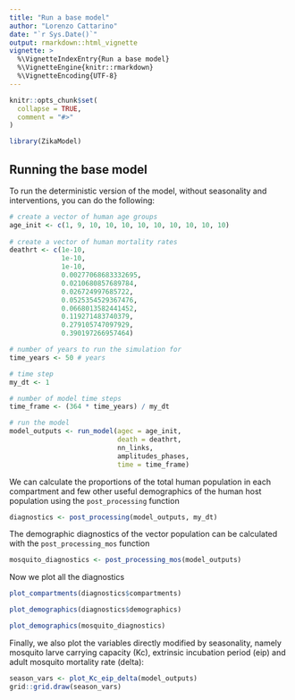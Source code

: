 ```yaml
---
title: "Run a base model"
author: "Lorenzo Cattarino"
date: "`r Sys.Date()`"
output: rmarkdown::html_vignette
vignette: >
  %\VignetteIndexEntry{Run a base model}
  %\VignetteEngine{knitr::rmarkdown}
  %\VignetteEncoding{UTF-8}
---
```


```r
knitr::opts_chunk$set(
  collapse = TRUE,
  comment = "#>"
)
```

```r
library(ZikaModel)
```

## Running the base model
To run the deterministic version of the model, without seasonality and interventions, 
you can do the following:

```r
# create a vector of human age groups 
age_init <- c(1, 9, 10, 10, 10, 10, 10, 10, 10, 10, 10)
  
# create a vector of human mortality rates 
deathrt <- c(1e-10, 
             1e-10, 
             1e-10, 
             0.00277068683332695, 
             0.0210680857689784,
             0.026724997685722,
             0.0525354529367476,
             0.0668013582441452,
             0.119271483740379,
             0.279105747097929,
             0.390197266957464)

# number of years to run the simulation for
time_years <- 50 # years

# time step
my_dt <- 1

# number of model time steps
time_frame <- (364 * time_years) / my_dt

# run the model
model_outputs <- run_model(agec = age_init,
                           death = deathrt,
                           nn_links,
                           amplitudes_phases,
                           time = time_frame)
```

We can calculate the proportions of the total human population in each compartment 
and few other useful demographics of the human host population using the `post_processing` function

```r
diagnostics <- post_processing(model_outputs, my_dt)
```

The demographic diagnostics of the vector population can be calculated with the `post_processing_mos` function

```r
mosquito_diagnostics <- post_processing_mos(model_outputs)
```

Now we plot all the diagnostics

```r
plot_compartments(diagnostics$compartments)
```

```r
plot_demographics(diagnostics$demographics)
```

```r
plot_demographics(mosquito_diagnostics)
```

Finally, we also plot the variables directly modified by seasonality, namely mosquito larve carrying capacity (Kc), extrinsic incubation period (eip) and adult mosquito mortality rate (delta):

```r
season_vars <- plot_Kc_eip_delta(model_outputs)
grid::grid.draw(season_vars)
```
